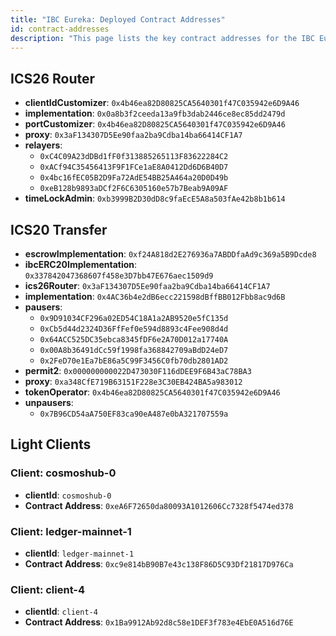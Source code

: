 ```yaml
---
title: "IBC Eureka: Deployed Contract Addresses"
id: contract-addresses
description: "This page lists the key contract addresses for the IBC Eureka deployment."
---
```



## ICS26 Router

- **clientIdCustomizer**: `0x4b46ea82D80825CA5640301f47C035942e6D9A46`
- **implementation**: `0x0a8b3f2ceeda13a9fb3dab2446ce8ec85dd2479d`
- **portCustomizer**: `0x4b46ea82D80825CA5640301f47C035942e6D9A46`
- **proxy**: `0x3aF134307D5Ee90faa2ba9Cdba14ba66414CF1A7`
- **relayers**:
  - `0xC4C09A23dDBd1fF0f313885265113F83622284C2`
  - `0xACf94C35456413F9F1FCe1aE8A0412Dd6D6B40D7`
  - `0x4bc16fEC05B2D9Fa72AdE54BB25A464a20D0D49b`
  - `0xeB128b9893aDCf2F6C6305160e57b7Beab9A09AF`
- **timeLockAdmin**: `0xb3999B2D30dD8c9faEcE5A8a503fAe42b8b1b614`

## ICS20 Transfer

- **escrowImplementation**: `0xf24A818d2E276936a7ABDDfaAd9c369a5B9Dcde8`
- **ibcERC20Implementation**: `0x337842047368607f458e3D7bb47E676aec1509d9`
- **ics26Router**: `0x3aF134307D5Ee90faa2ba9Cdba14ba66414CF1A7`
- **implementation**: `0x4AC36b4e2dB6ecc221598dBffBB012Fbb8ac9d6B`
- **pausers**:
  - `0x9D91034CF296a02ED54C18A1a2AB9520e5fC135d`
  - `0xCb5d44d2324D36FfFef0e594d8893c4Fee908d4d`
  - `0x64ACC525DC35ebca8345fDF6e2A70D012a17740A`
  - `0x00A8b36491dCc59f1998fa368842709aBdD24eD7`
  - `0x2FeD70e1Ea7bE86a5C99F3456C0fb70db2801AD2`
- **permit2**: `0x000000000022D473030F116dDEE9F6B43aC78BA3`
- **proxy**: `0xa348CfE719B63151F228e3C30EB424BA5a983012`
- **tokenOperator**: `0x4b46ea82D80825CA5640301f47C035942e6D9A46`
- **unpausers**:
  - `0x7B96CD54aA750EF83ca90eA487e0bA321707559a`

## Light Clients

### Client: cosmoshub-0

- **clientId**: `cosmoshub-0`
- **Contract Address**: `0xeA6F72650da80093A1012606Cc7328f5474ed378`

### Client: ledger-mainnet-1

- **clientId**: `ledger-mainnet-1`
- **Contract Address**: `0xc9e814bB90B7e43c138F86D5C93Df21817D976Ca`

### Client: client-4

- **clientId**: `client-4`
- **Contract Address**: `0x1Ba9912Ab92d8c58e1DEF3f783e4EbE0A516d76E` 